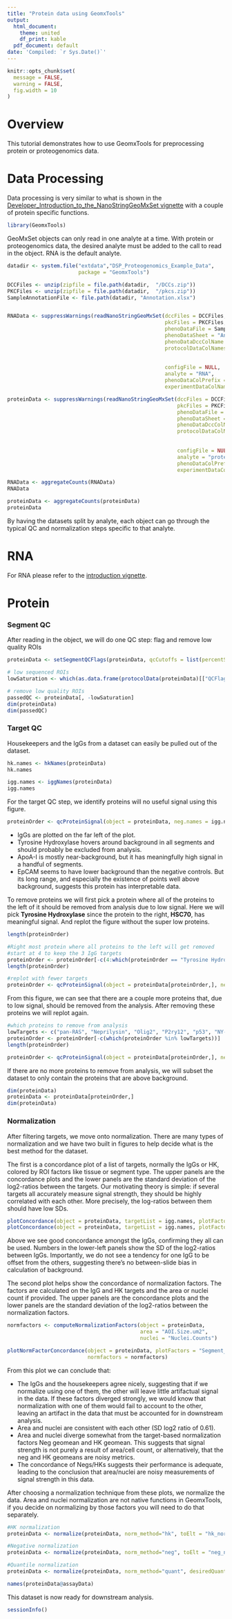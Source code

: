 ```yaml
---
title: "Protein data using GeomxTools"
output:
  html_document:
    theme: united
    df_print: kable
  pdf_document: default
date: 'Compiled: `r Sys.Date()`'
---
```


```r
knitr::opts_chunk$set(
  message = FALSE,
  warning = FALSE,
  fig.width = 10
)
```

# Overview

This tutorial demonstrates how to use GeomxTools for preprocessing protein or proteogenomics data. 

# Data Processing

Data processing is very similar to what is shown in the [Developer_Introduction_to_the_NanoStringGeoMxSet vignette](http://www.bioconductor.org/packages/release/bioc/vignettes/GeomxTools/inst/doc/Developer_Introduction_to_the_NanoStringGeoMxSet.html) with a couple of protein specific functions.  

```r
library(GeomxTools)
```

GeoMxSet objects can only read in one analyte at a time. With protein or proteogenomics data, the desired analyte must be added to the call to read in the object. RNA is the default analyte. 
```r
datadir <- system.file("extdata","DSP_Proteogenomics_Example_Data",
                       package = "GeomxTools")

DCCFiles <- unzip(zipfile = file.path(datadir,  "/DCCs.zip"))
PKCFiles <- unzip(zipfile = file.path(datadir,  "/pkcs.zip"))
SampleAnnotationFile <- file.path(datadir, "Annotation.xlsx")


RNAData <- suppressWarnings(readNanoStringGeoMxSet(dccFiles = DCCFiles,
                                                   pkcFiles = PKCFiles,
                                                   phenoDataFile = SampleAnnotationFile,
                                                   phenoDataSheet = "Annotations",
                                                   phenoDataDccColName = "Sample_ID",
                                                   protocolDataColNames = c("Tissue", 
                                                                            "Segment_Type", 
                                                                            "ROI.Size"),
                                                   configFile = NULL,
                                                   analyte = "RNA",
                                                   phenoDataColPrefix = "",
                                                   experimentDataColNames = NULL))

proteinData <- suppressWarnings(readNanoStringGeoMxSet(dccFiles = DCCFiles,
                                                       pkcFiles = PKCFiles,
                                                       phenoDataFile = SampleAnnotationFile,
                                                       phenoDataSheet = "Annotations",
                                                       phenoDataDccColName = "Sample_ID",
                                                       protocolDataColNames = c("Tissue", 
                                                                                "Segment_Type", 
                                                                                "ROI.Size"),
                                                       configFile = NULL,
                                                       analyte = "protein",
                                                       phenoDataColPrefix = "",
                                                       experimentDataColNames = NULL))

RNAData <- aggregateCounts(RNAData)
RNAData

proteinData <- aggregateCounts(proteinData)
proteinData
```

By having the datasets split by analyte, each object can go through the typical QC and normalization steps specific to that analyte. 


# RNA
For RNA please refer to the [introduction vignette](http://www.bioconductor.org/packages/release/bioc/vignettes/GeomxTools/inst/doc/Developer_Introduction_to_the_NanoStringGeoMxSet.html). 

# Protein 

### Segment QC
After reading in the object, we will do one QC step: flag and remove low quality ROIs 

```r
proteinData <- setSegmentQCFlags(proteinData, qcCutoffs = list(percentSaturation = 45))

# low sequenced ROIs
lowSaturation <- which(as.data.frame(protocolData(proteinData)[["QCFlags"]])["LowSaturation"] == TRUE)

# remove low quality ROIs
passedQC <- proteinData[, -lowSaturation]
dim(proteinData)
dim(passedQC)
```
### Target QC

Housekeepers and the IgGs from a dataset can easily be pulled out of the dataset. 

```r
hk.names <- hkNames(proteinData)
hk.names

igg.names <- iggNames(proteinData)
igg.names
```

For the target QC step, we identify proteins will no useful signal using this figure. 
```r
proteinOrder <- qcProteinSignal(object = proteinData, neg.names = igg.names)
```

  -	IgGs are plotted on the far left of the plot.
  -	Tyrosine Hydroxylase hovers around background in all segments and should probably be excluded from analysis. 
  -	ApoA-I is mostly near-background, but it has meaningfully high signal in a handful of segments. 
  -	EpCAM seems to have lower background than the negative controls. But its long range, and especially the existence of points well above background, suggests this protein has interpretable data. 

To remove proteins we will first pick a protein where all of the proteins to the left of it should be removed from analysis due to low signal. Here we will pick **Tyrosine Hydroxylase** since the protein to the right, **HSC70**, has meaningful signal. And replot the figure without the super low proteins. 

```r
length(proteinOrder)

#Right most protein where all proteins to the left will get removed
#start at 4 to keep the 3 IgG targets
proteinOrder <- proteinOrder[-c(4:which(proteinOrder == "Tyrosine Hydroxylase"))]
length(proteinOrder)

#replot with fewer targets
proteinOrder <- qcProteinSignal(object = proteinData[proteinOrder,], neg.names = igg.names)
```

From this figure, we can see that there are a couple more proteins that, due to low signal, should be removed from the analysis. After removing these proteins we will replot again. 
```r
#which proteins to remove from analysis
lowTargets <- c("pan-RAS", "Neprilysin", "Olig2", "P2ry12", "p53", "NY-ESO-1", "INPP4B", "CD31", "Phospho-Alpha-synuclein (S129)", "Bcl-2")
proteinOrder <- proteinOrder[-c(which(proteinOrder %in% lowTargets))]
length(proteinOrder)

proteinOrder <- qcProteinSignal(object = proteinData[proteinOrder,], neg.names = igg.names)
```
If there are no more proteins to remove from analysis, we will subset the dataset to only contain the proteins that are above background. 
```r
dim(proteinData)
proteinData <- proteinData[proteinOrder,]
dim(proteinData)
```

### Normalization

After filtering targets, we move onto normalization. There are many types of normalization and we have two built in figures to help decide what is the best method for the dataset. 

The first is a concordance plot of a list of targets, normally the IgGs or HK, colored by ROI factors like tissue or segment type. The upper panels are the concordance plots and the lower panels are the standard deviation of the log2-ratios between the targets. Our motivating theory is simple: if several targets all accurately measure signal strength, they should be highly correlated with each other. More precisely, the log-ratios between them should have low SDs.

```r
plotConcordance(object = proteinData, targetList = igg.names, plotFactors = "Segment_Type")
plotConcordance(object = proteinData, targetList = igg.names, plotFactors = "Tissue")
```

Above we see good concordance amongst the IgGs, confirming they all can be used. Numbers in the lower-left panels show the SD of the log2-ratios between IgGs. Importantly, we do not see a tendency for one IgG to be offset from the others, suggesting there’s no between-slide bias in calculation of background.


The second plot helps show the concordance of normalization factors. The factors are calculated on the IgG and HK targets and the area or nuclei count if provided. The upper panels are the concordance plots and the lower panels are the standard deviation of the log2-ratios between the normalization factors.

```r
normfactors <- computeNormalizationFactors(object = proteinData,
                                           area = "AOI.Size.um2",
                                           nuclei = "Nuclei.Counts")

plotNormFactorConcordance(object = proteinData, plotFactors = "Segment_Type",
                          normfactors = normfactors)
```

From this plot we can conclude that:

  -	The IgGs and the housekeepers agree nicely, suggesting that if we normalize using one of them, the other will leave little artifactual signal in the data. If these factors diverged strongly, we would know that normalization with one of them would fail to account to the other, leaving an artifact in the data that must be accounted for in downstream analysis. 
  -	Area and nuclei are consistent with each other (SD log2 ratio of 0.61). 
  -	Area and nuclei diverge somewhat from the target-based normalization factors Neg geomean and HK geomean. This suggests that signal strength is not purely a result of area/cell count, or alternatively, that the neg and HK geomeans are noisy metrics. 
  -	The concordance of Negs/HKs suggests their performance is adequate, leading to the conclusion that area/nuclei are noisy measurements of signal strength in this data. 


After choosing a normalization technique from these plots, we normalize the data. Area and nuclei normalization are not native functions in GeomxTools, if you decide on normalizing by those factors you will need to do that separately. 

```r
#HK normalization
proteinData <- normalize(proteinData, norm_method="hk", toElt = "hk_norm")

#Negative normalization
proteinData <- normalize(proteinData, norm_method="neg", toElt = "neg_norm")

#Quantile normalization
proteinData <- normalize(proteinData, norm_method="quant", desiredQuantile = .75, toElt = "q_norm")

names(proteinData@assayData)
```

This dataset is now ready for downstream analysis. 

```r
sessionInfo()
```
